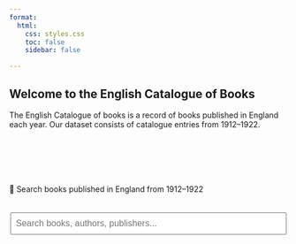 ```yaml
---
format:
  html:
    css: styles.css
    toc: false
    sidebar: false

---
```


<div class="full-width-title">

  
## Welcome to the English Catalogue of Books

The English Catalogue of books is a record of books published in England each year. Our dataset consists of catalogue entries from 1912–1922.


</div>

<div style="margin-top: 100px;"></div>

<div class="center-text">
🔎 Search books published in England from 1912–1922
</div>

<div style="margin-top: 20px;"></div>

<div style="display: flex; flex-direction: column; align-items: center;">

<input type="text" id="searchInput" placeholder="Search books, authors, publishers..." style="width: 500px; height: 40px; font-size: 16px; padding: 8px;">

 <div id="searchResults" style="margin-top: 1rem; width: 500px; text-align: center;"></div>

<script src="https://cdn.jsdelivr.net/npm/fuse.js@6.6.2"></script>
<script>
  // Load the combined JSON once
  fetch("data/all_years.json")
    .then(response => response.json())
    .then(data => {
      // Setup Fuse
      const options = {
        keys: ["title", "author_name", "publisher", "catalogue_year"],
        threshold: 0.4,  // Adjust for fuzziness
      };
      const fuse = new Fuse(data, options);

      const input = document.getElementById("searchInput");
      const resultsDiv = document.getElementById("searchResults");

      input.addEventListener("keydown", function(event) {
        if (event.key === "Enter") {
          const query = input.value.trim();
          if (!query) {
            resultsDiv.innerHTML = "";
            return;
          }
          const results = fuse.search(query);

          if (results.length === 0) {
            resultsDiv.innerHTML = "<p>No results found.</p>";
            return;
          }

          // Filter duplicates based on title + author_name
          const seen = new Set();
          const uniqueResults = [];

          for (const r of results) {
            const item = r.item;
            const key = (item.title || "").toLowerCase() + "||" + (item.author_name || "").toLowerCase();
            if (!seen.has(key)) {
              seen.add(key);
              uniqueResults.push(r);
            }
          }

          // Build HTML for results count and results
          const resultCount = `<p><strong>${uniqueResults.length} result${uniqueResults.length !== 1 ? "s" : ""} found:</strong></p>`;

          const html = uniqueResults.slice(0, 20).map(r => {
            const item = r.item;
            return `<div>
              <strong>${item.title}</strong> by ${item.author_name} (${item.publisher}) (${item.catalogue_year})
            </div>`;
          }).join("");

          resultsDiv.innerHTML = resultCount + html;
        }
      });
    });
</script>

</div>